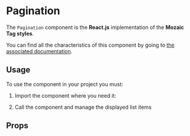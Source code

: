 
<Meta title="Components/Pagination" component={Pagination} argTypes={argTypes} />

# Pagination

The `Pagination` component is the **React.js** implementation of the **Mozaic Tag styles**.

You can find all the characteristics of this component by going to [the associated documentation](https://mozaic.adeo.cloud/Components/Pagination/).

## Usage

To use the component in your project you must:

1. Import the component where you need it:

<Source
     language="javascript" 
     code="import { Pagination } from '@mozaic-ds/react';" />

2. Call the component and manage the displayed list items

<Canvas withSource="open">
    <Story story={Controls} />
</Canvas>

## Props

<ArgsTable of={Pagination} />
